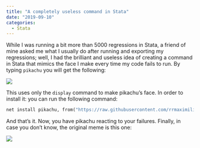 ```yaml
---
title: "A completely useless command in Stata"
date: "2019-09-10"
categories:
  - Stata
---
```


While I was running a bit more than 5000 regressions in Stata, a friend of mine asked me what I usually do after running and exporting my regressions; well, I had the brilliant and useless idea of creating a command in Stata that mimics the face I make every time my code fails to run. By typing `pikachu` you will get the following:

![](figs/pikachu.gif)

This uses only the `display` command to make pikachu's face. In order to install it: you can run the following command:

```stata
net install pikachu, from("https://raw.githubusercontent.com/rrmaximiliano/pikachu/main") replace
```

And that's it. Now, you have pikachu reacting to your failures. Finally, in case you don't know, the original meme is this one:

![](https://media.giphy.com/media/3kzJvEciJa94SMW3hN/giphy.gif)